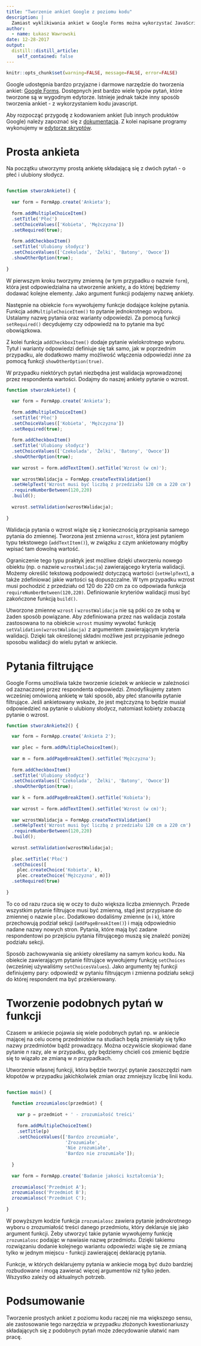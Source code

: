 ```yaml
---
title: "Tworzenie ankiet Google z poziomu kodu"
description: |
  Zamiast wyklikiwania ankiet w Google Forms można wykorzystać JavaScript i zautomatyzować swoją pracę.
author:
  - name: Łukasz Wawrowski
date: 12-28-2017
output:
  distill::distill_article:
    self_contained: false
---
```


```r
knitr::opts_chunk$set(warning=FALSE, message=FALSE, error=FALSE)
```

Google udostępnia bardzo przyjazne i darmowe narzędzie do tworzenia ankiet: [Google Forms](https://docs.google.com/forms/). Dostępnych jest bardzo wiele typów pytań, które tworzone są w wygodnym edytorze. Istnieje jednak także inny sposób tworzenia ankiet - z wykorzystaniem kodu javascript. 

Aby rozpocząć przygodę z kodowaniem ankiet (lub innych produktów Google) należy zapoznać się z [dokumentacją](https://developers.google.com/apps-script/reference/forms/). Z kolei napisane programy wykonujemy w [edytorze skryptów](https://script.google.com/).

# Prosta ankieta

Na początku utworzymy prostą ankietę składającą się z dwóch pytań - o płeć i ulubiony słodycz.

```javascript

function stworzAnkiete() {
  
  var form = FormApp.create('Ankieta');
  
  form.addMultipleChoiceItem()
  .setTitle('Płeć')
  .setChoiceValues(['Kobieta', 'Mężczyzna'])
  .setRequired(true);
  
  form.addCheckboxItem()
  .setTitle('Ulubiony słodycz')
  .setChoiceValues(['Czekolada', 'Żelki', 'Batony', 'Owoce'])
  .showOtherOption(true);
  
}

```

W pierwszym kroku tworzymy zmienną (w tym przypadku o nazwie `form`), która jest odpowiedzialna na utworzenie ankiety, a do której będziemy dodawać kolejne elementy. Jako argument funkcji podajemy nazwę ankiety.

Następnie na obiekcie `form` wywołujemy funkcje dodające kolejne pytania. Funkcja `addMultipleChoiceItem()` to pytanie jednokrotnego wyboru. Ustalamy nazwę pytania oraz warianty odpowiedzi. Za pomocą funkcji `setRequired()` decydujemy czy odpowiedź na to pytanie ma być obowiązkowa.

Z kolei funkcja `addCheckboxItem()` dodaje pytanie wielokrotnego wyboru. Tytuł i warianty odpowiedzi definiuje się tak samo, jak w poprzednim przypadku, ale dodatkowo mamy możliwość włączenia odpowiedzi _inne_ za pomocą funkcji `showOtherOption(true)`.

W przypadku niektórych pytań niezbędna jest walidacja wprowadzonej przez respondenta wartości. Dodajmy do naszej ankiety pytanie o wzrost.

```javascript
function stworzAnkiete() {
  
  var form = FormApp.create('Ankieta');
  
  form.addMultipleChoiceItem()
  .setTitle('Płeć')
  .setChoiceValues(['Kobieta', 'Mężczyzna'])
  .setRequired(true);
  
  form.addCheckboxItem()
  .setTitle('Ulubiony słodycz')
  .setChoiceValues(['Czekolada', 'Żelki', 'Batony', 'Owoce'])
  .showOtherOption(true);
  
  var wzrost = form.addTextItem().setTitle('Wzrost (w cm)');
  
  var wzrostWalidacja = FormApp.createTextValidation()
  .setHelpText('Wzrost musi być liczbą z przedziału 120 cm a 220 cm')
  .requireNumberBetween(120,220)
  .build();
  
  wzrost.setValidation(wzrostWalidacja);
  
}
```

Walidacja pytania o wzrost wiąże się z koniecznością przypisania samego pytania do zmiennej. Tworzona jest zmienna `wzrost`, która jest pytaniem typu tekstowego (`addTextItem()`), w związku z czym ankietowany mógłby wpisać tam dowolną wartość. 

Ograniczenie tego typu praktyk jest możliwe dzięki utworzeniu nowego obiektu (np. o nazwie `wzrostWalidacja`) zawierającego kryteria walidacji. Możemy określić tekstową podpowiedź dotyczącą wartości (`setHelpText`), a także zdefiniować jakie wartości są dopuszczalne. W tym przypadku wzrost musi pochodzić z przedziału od 120 do 220 cm za co odpowiada funkcja `requireNumberBetween(120,220)`. Definiowanie kryteriów walidacji musi być zakończone funkcją `build()`.

Utworzone zmienne `wzrost` i `wzrostWalidacja` nie są póki co ze sobą w żaden sposób powiązane. Aby zdefiniowana przez nas walidacja została zastosowana to na obiekcie `wzrost` musimy wywołać funkcję `setValidation(wzrostWalidacja)` z argumentem zawierającym kryteria walidacji. Dzięki tak określonej składni możliwe jest przypisanie jednego sposobu walidacji do wielu pytań w ankiecie.

# Pytania filtrujące

Google Forms umożliwia także tworzenie ścieżek w ankiecie w zależności od zaznaczonej przez respondenta odpowiedzi. Zmodyfikujemy zatem wcześniej omówioną ankietę w taki sposób, aby płeć stanowiła pytanie filtrujące. Jeśli ankietowany wskaże, że jest mężczyzną to będzie musiał odpowiedzieć na pytanie o ulubiony słodycz, natomiast kobiety zobaczą pytanie o wzrost.

```javascript
function stworzAnkiete2() {

  var form = FormApp.create('Ankieta 2');
    
  var plec = form.addMultipleChoiceItem();
  
  var m = form.addPageBreakItem().setTitle('Mężczyzna');
  
  form.addCheckboxItem()
  .setTitle('Ulubiony słodycz')
  .setChoiceValues(['Czekolada', 'Żelki', 'Batony', 'Owoce'])
  .showOtherOption(true);
  
  var k = form.addPageBreakItem().setTitle('Kobieta');
  
  var wzrost = form.addTextItem().setTitle('Wzrost (w cm)');
  
  var wzrostWalidacja = FormApp.createTextValidation()
  .setHelpText('Wzrost musi być liczbą z przedziału 120 cm a 220 cm')
  .requireNumberBetween(120,220)
  .build();
  
  wzrost.setValidation(wzrostWalidacja);
  
  plec.setTitle('Płeć')
  .setChoices([
    plec.createChoice('Kobieta', k), 
    plec.createChoice('Mężczyzna', m)])
  .setRequired(true)
   
}

```

To co od razu rzuca się w oczy to dużo większa liczba zmiennych. Przede wszystkim pytanie filtrujące musi być zmienną, stąd jest przypisane do zmiennej o nazwie `plec`. Dodatkowo dodaliśmy zmienne (`m` i `k`), które przechowują podział sekcji (`addPageBreakItem()`) i mają odpowiednio nadane nazwy nowych stron. Pytania, które mają być zadane respondentowi po przejściu pytania filtrującego muszą się znaleźć poniżej podziału sekcji. 

Sposób zachowywania się ankiety określamy na samym końcu kodu. Na obiekcie zawierającym pytanie filtrujące wywołujemy funkcję `setChoices` (wcześniej używaliśmy `setChoicesValues`). Jako argumenty tej funkcji definiujemy pary: odpowiedź w pytaniu filtrującym i zmienna podziału sekcji do której respondent ma być przekierowany. 

# Tworzenie podobnych pytań w funkcji

Czasem w ankiecie pojawia się wiele podobnych pytań np. w ankiecie mającej na celu ocenę przedmiotów na studiach będą zmieniały się tylko nazwy przedmiotów bądź prowadzący. Można oczywiście skopiować dane pytanie _n_ razy, ale w przypadku, gdy będziemy chcieli coś zmienić będzie się to wiązało ze zmianą w _n_ przypadkach.

Utworzenie własnej funkcji, która będzie tworzyć pytanie zaoszczędzi nam kłopotów w przypadku jakichkolwiek zmian oraz zmniejszy liczbę linii kodu. 

```javascript

function main() {
  
  function zrozumialosc(przedmiot) {
  
    var p = przedmiot + ' - zrozumiałość treści'
  
    form.addMultipleChoiceItem()
    .setTitle(p)
    .setChoiceValues(['Bardzo zrozumiałe', 
                      'Zrozumiałe', 
                      'Nie zrozumiałe', 
                      'Bardzo nie zrozumiałe']);
  
  }
  
  var form = FormApp.create('Badanie jakości kształcenia');
  
  zrozumialosc('Przedmiot A');
  zrozumialosc('Przedmiot B');
  zrozumialosc('Przedmiot C');
  
}


```

W powyższym kodzie funkcja `zrozumialosc` zawiera pytanie jednokrotnego wyboru o zrozumiałość treści danego przedmiotu, który deklaruje się jako argument funkcji. Żeby utworzyć takie pytanie wywołujemy funkcję `zrozumialosc` podając w nawiasie nazwę przedmiotu. Dzięki takiemu rozwiązaniu dodanie kolejnego wariantu odpowiedzi wiąże się ze zmianą tylko w jednym miejscu - funkcji zawierającej deklarację pytania. 

Funkcje, w których deklarujemy pytania w ankiecie mogą być dużo bardziej rozbudowane i mogą zawierać więcej argumentów niż tylko jeden. Wszystko zależy od aktualnych potrzeb.

# Podsumowanie

Tworzenie prostych ankiet z poziomu kodu raczej nie ma większego sensu, ale zastosowanie tego narzędzia w przypadku złożonych kwestionariuszy składających się z podobnych pytań może zdecydowanie ułatwić nam pracę. 